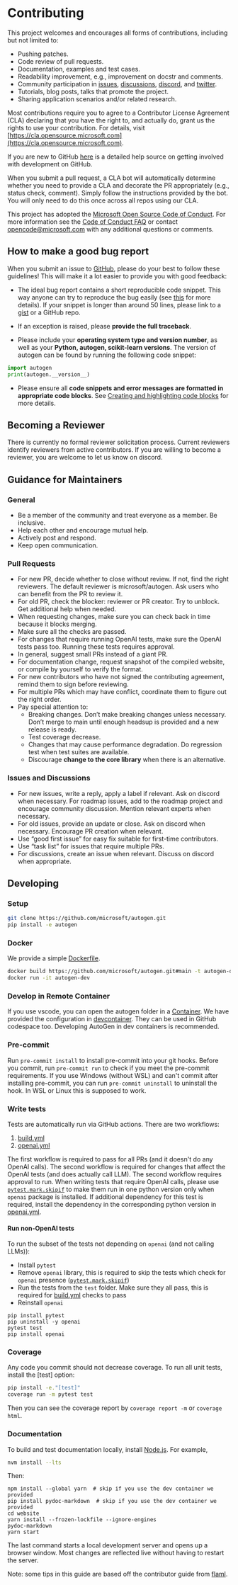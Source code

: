 # Contributing

This project welcomes and encourages all forms of contributions, including but not limited to:

-  Pushing patches.
-  Code review of pull requests.
-  Documentation, examples and test cases.
-  Readability improvement, e.g., improvement on docstr and comments.
-  Community participation in [issues](https://github.com/microsoft/autogen/issues), [discussions](https://github.com/microsoft/autogen/discussions), [discord](https://discord.gg/pAbnFJrkgZ), and [twitter](https://twitter.com/pyautogen).
-  Tutorials, blog posts, talks that promote the project.
-  Sharing application scenarios and/or related research.


Most contributions require you to agree to a
Contributor License Agreement (CLA) declaring that you have the right to, and actually do, grant us
the rights to use your contribution. For details, visit [https://cla.opensource.microsoft.com](https://cla.opensource.microsoft.com).

If you are new to GitHub [here](https://help.github.com/categories/collaborating-with-issues-and-pull-requests/) is a detailed help source on getting involved with development on GitHub.

When you submit a pull request, a CLA bot will automatically determine whether you need to provide
a CLA and decorate the PR appropriately (e.g., status check, comment). Simply follow the instructions
provided by the bot. You will only need to do this once across all repos using our CLA.

This project has adopted the [Microsoft Open Source Code of Conduct](https://opensource.microsoft.com/codeofconduct/).
For more information see the [Code of Conduct FAQ](https://opensource.microsoft.com/codeofconduct/faq/) or
contact [opencode@microsoft.com](mailto:opencode@microsoft.com) with any additional questions or comments.

## How to make a good bug report

When you submit an issue to [GitHub](https://github.com/microsoft/autogen/issues), please do your best to
follow these guidelines! This will make it a lot easier to provide you with good
feedback:

- The ideal bug report contains a short reproducible code snippet. This way
  anyone can try to reproduce the bug easily (see [this](https://stackoverflow.com/help/mcve) for more details). If your snippet is
  longer than around 50 lines, please link to a [gist](https://gist.github.com) or a GitHub repo.

- If an exception is raised, please **provide the full traceback**.

- Please include your **operating system type and version number**, as well as
  your **Python, autogen, scikit-learn versions**. The version of autogen
  can be found by running the following code snippet:
```python
import autogen
print(autogen.__version__)
```

- Please ensure all **code snippets and error messages are formatted in
  appropriate code blocks**.  See [Creating and highlighting code blocks](https://help.github.com/articles/creating-and-highlighting-code-blocks)
  for more details.


## Becoming a Reviewer

There is currently no formal reviewer solicitation process. Current reviewers identify reviewers from active contributors. If you are willing to become a reviewer, you are welcome to let us know on discord.

## Guidance for Maintainers

### General

*	Be a member of the community and treat everyone as a member. Be inclusive.
*	Help each other and encourage mutual help.
*	Actively post and respond.
*	Keep open communication.

### Pull Requests
* For new PR, decide whether to close without review. If not, find the right reviewers. The default reviewer is microsoft/autogen. Ask users who can benefit from the PR to review it.
*	For old PR, check the blocker: reviewer or PR creator. Try to unblock. Get additional help when needed.
*	When requesting changes, make sure you can check back in time because it blocks merging.
*	Make sure all the checks are passed.
*	For changes that require running OpenAI tests, make sure the OpenAI tests pass too. Running these tests requires approval.
*	In general, suggest small PRs instead of a giant PR.
*	For documentation change, request snapshot of the compiled website, or compile by yourself to verify the format.
*	For new contributors who have not signed the contributing agreement, remind them to sign before reviewing.
*	For multiple PRs which may have conflict, coordinate them to figure out the right order.
*	Pay special attention to:
    - Breaking changes. Don’t make breaking changes unless necessary. Don’t merge to main until enough headsup is provided and a new release is ready.
    -	Test coverage decrease.
    -	Changes that may cause performance degradation. Do regression test when test suites are available.
    - Discourage **change to the core library** when there is an alternative.

### Issues and Discussions
* For new issues, write a reply, apply a label if relevant. Ask on discord when necessary. For roadmap issues, add to the roadmap project and encourage community discussion. Mention relevant experts when necessary.
* For old issues, provide an update or close. Ask on discord when necessary. Encourage PR creation when relevant.
* Use “good first issue” for easy fix suitable for first-time contributors.
* Use “task list” for issues that require multiple PRs.
* For discussions, create an issue when relevant. Discuss on discord when appropriate.

## Developing

### Setup

```bash
git clone https://github.com/microsoft/autogen.git
pip install -e autogen
```

### Docker

We provide a simple [Dockerfile](https://github.com/microsoft/autogen/blob/main/Dockerfile).

```bash
docker build https://github.com/microsoft/autogen.git#main -t autogen-dev
docker run -it autogen-dev
```

### Develop in Remote Container

If you use vscode, you can open the autogen folder in a [Container](https://code.visualstudio.com/docs/remote/containers).
We have provided the configuration in [devcontainer](https://github.com/microsoft/autogen/blob/main/.devcontainer). They can be used in GitHub codespace too. Developing AutoGen in dev containers is recommended.

### Pre-commit

Run `pre-commit install` to install pre-commit into your git hooks. Before you commit, run
`pre-commit run` to check if you meet the pre-commit requirements. If you use Windows (without WSL) and can't commit after installing pre-commit, you can run `pre-commit uninstall` to uninstall the hook. In WSL or Linux this is supposed to work.

### Write tests

Tests are automatically run via GitHub actions. There are two workflows:
1. [build.yml](https://github.com/microsoft/autogen/blob/main/.github/workflows/build.yml)
1. [openai.yml](https://github.com/microsoft/autogen/blob/main/.github/workflows/openai.yml)

The first workflow is required to pass for all PRs (and it doesn't do any OpenAI calls). The second workflow is required for changes that affect the OpenAI tests (and does actually call LLM). The second workflow requires approval to run. When writing tests that require OpenAI calls, please use [`pytest.mark.skipif`](https://github.com/microsoft/autogen/blob/b1adac515931bf236ac59224269eeec683a162ba/test/oai/test_client.py#L19) to make them run in one python version only when `openai` package is installed. If additional dependency for this test is required, install the dependency in the corresponding python version in [openai.yml](https://github.com/microsoft/autogen/blob/main/.github/workflows/openai.yml).

#### Run non-OpenAI tests

To run the subset of the tests not depending on `openai` (and not calling LLMs)):
- Install `pytest`
- Remove `openai` library, this is required to skip the tests which check for `openai` presence ([`pytest.mark.skipif`](https://github.com/microsoft/autogen/blob/b1adac515931bf236ac59224269eeec683a162ba/test/oai/test_client.py#L19))
- Run the tests from the `test` folder. Make sure they all pass, this is required for [build.yml](https://github.com/microsoft/autogen/blob/main/.github/workflows/build.yml) checks to pass
- Reinstall `openai`

```
pip install pytest
pip uninstall -y openai
pytest test
pip install openai
```

### Coverage

Any code you commit should not decrease coverage. To run all unit tests, install the [test] option:

```bash
pip install -e."[test]"
coverage run -m pytest test
```

Then you can see the coverage report by
`coverage report -m` or `coverage html`.

### Documentation

To build and test documentation locally, install [Node.js](https://nodejs.org/en/download/). For example,

```bash
nvm install --lts
```

Then:

```console
npm install --global yarn  # skip if you use the dev container we provided
pip install pydoc-markdown  # skip if you use the dev container we provided
cd website
yarn install --frozen-lockfile --ignore-engines
pydoc-markdown
yarn start
```

The last command starts a local development server and opens up a browser window.
Most changes are reflected live without having to restart the server.

Note:
some tips in this guide are based off the contributor guide from [flaml](https://microsoft.github.io/FLAML/docs/Contribute).
